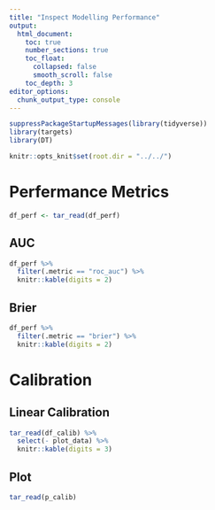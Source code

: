 ```yaml
---
title: "Inspect Modelling Performance"
output: 
  html_document:
    toc: true
    number_sections: true
    toc_float:
      collapsed: false
      smooth_scroll: false
    toc_depth: 3
editor_options: 
  chunk_output_type: console
---
```



```r
suppressPackageStartupMessages(library(tidyverse))
library(targets)
library(DT)
```

```r
knitr::opts_knit$set(root.dir = "../../")
```

# Perfermance Metrics

```r
df_perf <- tar_read(df_perf)
```


## AUC

```r
df_perf %>%
  filter(.metric == "roc_auc") %>%
  knitr::kable(digits = 2)
```

## Brier

```r
df_perf %>%
  filter(.metric == "brier") %>%
  knitr::kable(digits = 2)
```


# Calibration

## Linear Calibration

```r
tar_read(df_calib) %>%
  select(- plot_data) %>%
  knitr::kable(digits = 3)
```

## Plot

```r
tar_read(p_calib)
```


